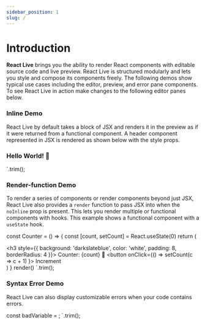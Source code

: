 ```yaml
---
sidebar_position: 1
slug: /
---
```



# Introduction

**React Live** brings you the ability to render React components with editable source code and live preview. React Live is structured modularly and lets you style and compose its components freely. The following demos show typical use cases including the editor, preview, and error pane components. To see React Live in action make changes to the following editor panes below.

### Inline Demo

React Live by default takes a block of JSX and renders it in the preview as if it were returned from a functional component. A header component represented in JSX is rendered as shown below with the style props.

<h3 style={{
  background: 'darkslateblue',
  color: 'white',
  padding: 8,
  borderRadius: 4
}}>
  Hello World! 👋
</h3>
`.trim();

<DemoLiveEditor code={jsxExample} />

### Render-function Demo

To render a series of components or render components beyond just JSX, React Live also provides a `render` function to pass JSX into when the `noInline` prop is present. This lets you render multiple or functional components with hooks. This example shows a functional component with a `useState` hook.

const Counter = () => {
  const [count, setCount] =
    React.useState(0)
  return (
    <div>
      <h3 style={{
        background: 'darkslateblue',
        color: 'white',
        padding: 8,
        borderRadius: 4
      }}>
        Counter: {count} 🧮
      </h3>
      <button
        onClick={() =>
          setCount(c => c + 1)
        }>
        Increment
      </button>
    </div>
  )
}
render(<Counter />)
`.trim();

<DemoLiveEditor code={noInlineExample} noInline />

### Syntax Error Demo

React Live can also display customizable errors when your code contains errors.

const badVariable = ;
`.trim();

<DemoLiveEditor code={syntaxError} />
